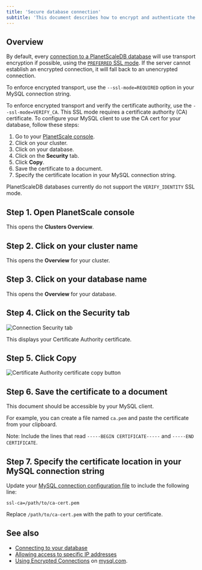 ```yaml
---
title: 'Secure database connection'
subtitle: 'This document describes how to encrypt and authenticate the connection between your application and your PlanetScaleDB database using the TLS protocol.'
---
```


## Overview

By default, every [connection to a PlanetScaleDB database](connecting-to-db) will use transport encryption if possible, using the [`PREFERRED` SSL mode](https://dev.mysql.com/doc/refman/5.7/en/connection-options.html#option_general_ssl-mode). If the server cannot establish an encrypted connection, it will fall back to an unencrypted connection.

To enforce encrypted transport, use the `--ssl-mode=REQUIRED` option in your MySQL connection string.

To enforce encrypted transport and verify the certificate authority, use the `--ssl-mode=VERIFY_CA`. This SSL mode requires a certificate authority (CA) certificate. To configure your MySQL client to use the CA cert for your database, follow these steps:

1. Go to your [PlanetScale console](https://console.planetscale.com).
1. Click on your cluster.
1. Click on your database.
1. Click on the **Security** tab.
1. Click **Copy**.
1. Save the certificate to a document.
1. Specify the certificate location in your MySQL connection string.

PlanetScaleDB databases currently do not support the `VERIFY_IDENTITY` SSL mode.

## Step 1. Open PlanetScale console

This opens the **Clusters Overview**.

## Step 2. Click on your cluster name

This opens the **Overview** for your cluster.

## Step 3. Click on your database name

This opens the **Overview** for your database.

## Step 4. Click on the Security tab

![Connection Security tab](/img/v1/certificate-authority-security-tab.png)

This displays your Certificate Authority certificate.

## Step 5. Click Copy

![Certificate Authority certificate copy button](/img/v1/copy-certificate-authority-security-tab.png)

## Step 6. Save the certificate to a document

This document should be accessible by your MySQL client.

For example, you can create a file named `ca.pem` and paste the certificate from your clipboard.

Note: Include the lines that read `-----BEGIN CERTIFICATE-----` and `-----END CERTIFICATE`.

## Step 7. Specify the certificate location in your MySQL connection string

Update your [MySQL connection configuration file](connecting-to-db) to include the following line:

`ssl-ca=/path/to/ca-cert.pem`

Replace `/path/to/ca-cert.pem` with the path to your certificate.

## See also

- [Connecting to your database](connecting-to-db)
- [Allowing access to specific IP addresses](allowing-ips)
- [Using Encrypted Connections](https://dev.mysql.com/doc/refman/5.7/en/encrypted-connections.html) on [mysql.com](https://dev.mysql.com).
